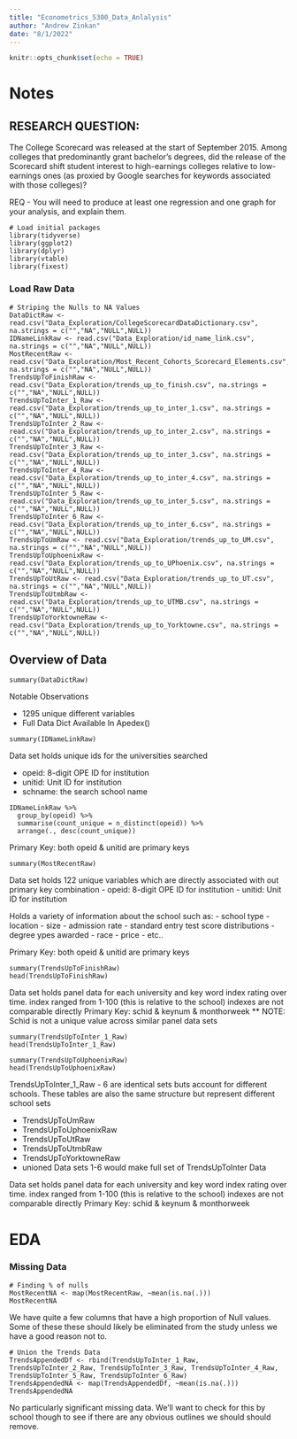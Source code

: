 ```yaml
---
title: "Econometrics_5300_Data_Anlalysis"
author: "Andrew Zinkan"
date: "8/1/2022"
---
```


```r
knitr::opts_chunk$set(echo = TRUE)
```

# Notes
<!-- fill na with zero -->
<!-- master_df[is.na(master_df)] <- 0 -->


## RESEARCH QUESTION:

The College Scorecard was released at the start of September 2015. Among colleges that predominantly grant bachelor’s degrees, did the release of the Scorecard shift student interest to high-earnings colleges relative to low-earnings ones (as proxied by Google searches for keywords associated with those colleges)?

REQ
- You will need to produce at least one regression and one graph for your analysis, and explain them.


```{}
# Load initial packages
library(tidyverse)
library(ggplot2)
library(dplyr)
library(vtable)
library(fixest)
```

### Load Raw Data
```{}
# Striping the Nulls to NA Values
DataDictRaw <-  read.csv("Data_Exploration/CollegeScorecardDataDictionary.csv", na.strings = c("","NA","NULL",NULL))
IDNameLinkRaw <- read.csv("Data_Exploration/id_name_link.csv", na.strings = c("","NA","NULL",NULL))
MostRecentRaw <- read.csv("Data_Exploration/Most_Recent_Cohorts_Scorecard_Elements.csv", na.strings = c("","NA","NULL",NULL))
TrendsUpToFinishRaw <- read.csv("Data_Exploration/trends_up_to_finish.csv", na.strings = c("","NA","NULL",NULL))
TrendsUpToInter_1_Raw <- read.csv("Data_Exploration/trends_up_to_inter_1.csv", na.strings = c("","NA","NULL",NULL))
TrendsUpToInter_2_Raw <- read.csv("Data_Exploration/trends_up_to_inter_2.csv", na.strings = c("","NA","NULL",NULL))
TrendsUpToInter_3_Raw <- read.csv("Data_Exploration/trends_up_to_inter_3.csv", na.strings = c("","NA","NULL",NULL))
TrendsUpToInter_4_Raw <- read.csv("Data_Exploration/trends_up_to_inter_4.csv", na.strings = c("","NA","NULL",NULL))
TrendsUpToInter_5_Raw <- read.csv("Data_Exploration/trends_up_to_inter_5.csv", na.strings = c("","NA","NULL",NULL))
TrendsUpToInter_6_Raw <- read.csv("Data_Exploration/trends_up_to_inter_6.csv", na.strings = c("","NA","NULL",NULL))
TrendsUpToUmRaw <- read.csv("Data_Exploration/trends_up_to_UM.csv", na.strings = c("","NA","NULL",NULL))
TrendsUpToUphoenixRaw <- read.csv("Data_Exploration/trends_up_to_UPhoenix.csv", na.strings = c("","NA","NULL",NULL))
TrendsUpToUtRaw <- read.csv("Data_Exploration/trends_up_to_UT.csv", na.strings = c("","NA","NULL",NULL))
TrendsUpToUtmbRaw <- read.csv("Data_Exploration/trends_up_to_UTMB.csv", na.strings = c("","NA","NULL",NULL))
TrendsUpToYorktowneRaw <- read.csv("Data_Exploration/trends_up_to_Yorktowne.csv", na.strings = c("","NA","NULL",NULL))
```

## Overview of Data

```{}
summary(DataDictRaw)
```
Notable Observations

- 1295 unique different variables
- Full Data Dict Available In Apedex()

``` {}
summary(IDNameLinkRaw)

```
Data set holds unique ids for the universities searched

- opeid: 8-digit OPE ID for institution
- unitid: Unit ID for institution
- schname: the search school name

``` {}
IDNameLinkRaw %>% 
  group_by(opeid) %>%
  summarise(count_unique = n_distinct(opeid)) %>% 
  arrange(., desc(count_unique))
```
Primary Key: both opeid & unitid are primary keys

```{}
summary(MostRecentRaw)

```
Data set holds 122 unique variables which are directly associated with out primary key combination
- opeid: 8-digit OPE ID for institution
- unitid: Unit ID for institution

Holds a variety of information about the school such as:
- school type
- location
- size
- admission rate
- standard entry test score distributions
- degree ypes awarded
- race 
- price
- etc..

Primary Key: both opeid & unitid are primary keys

``` {}
summary(TrendsUpToFinishRaw)
head(TrendsUpToFinishRaw)

```
Data set holds panel data for each university and key word index rating over time.
index ranged from 1-100 (this is relative to the school) indexes are not comparable directly
Primary Key: schid & keynum & monthorweek
** NOTE: Schid is not a unique value across similar panel data sets


``` {}
summary(TrendsUpToInter_1_Raw)
head(TrendsUpToInter_1_Raw)

```
``` {}
summary(TrendsUpToUphoenixRaw)
head(TrendsUpToUphoenixRaw)

```
TrendsUpToInter_1_Raw - 6 are identical sets buts account for different schools.
These tables are also the same structure but represent different school sets

- TrendsUpToUmRaw
- TrendsUpToUphoenixRaw
- TrendsUpToUtRaw
- TrendsUpToUtmbRaw
- TrendsUpToYorktowneRaw
- unioned Data sets 1-6 would make full set of TrendsUpToInter Data

Data set holds panel data for each university and key word index rating over time.
index ranged from 1-100 (this is relative to the school) indexes are not comparable directly
Primary Key: schid & keynum & monthorweek

# EDA

### Missing Data
```{}
# Finding % of nulls
MostRecentNA <- map(MostRecentRaw, ~mean(is.na(.)))
MostRecentNA
```

We have quite a few columns that have a high proportion of Null values. 
Some of these these should likely be eliminated from the study unless we have a good reason not to. 

```{}
# Union the Trends Data
TrendsAppendedDf <- rbind(TrendsUpToInter_1_Raw, TrendsUpToInter_2_Raw, TrendsUpToInter_3_Raw, TrendsUpToInter_4_Raw, TrendsUpToInter_5_Raw, TrendsUpToInter_6_Raw)
TrendsAppendedNA <- map(TrendsAppendedDf, ~mean(is.na(.)))
TrendsAppendedNA
```

No particularly significant missing data. We'll want to check for this by school though to see if there are any obvious outlines we should should remove. 
